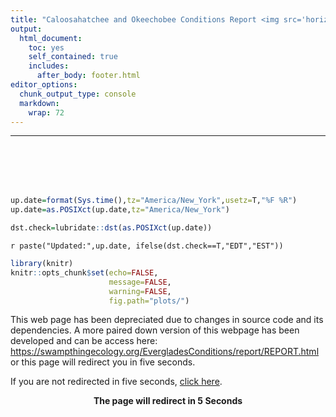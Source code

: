 ```yaml
---
title: "Caloosahatchee and Okeechobee Conditions Report <img src='horiz_SCCF_Logo.png' align='right' height = '100'/>"
output: 
  html_document: 
    toc: yes
    self_contained: true
    includes:
      after_body: footer.html
editor_options: 
  chunk_output_type: console
  markdown: 
    wrap: 72
---
```


<!-- <style type="text/css"> -->

<!-- font-family: Arial -->

<!-- </stlye> -->

<!-- if stuck git push -f origin -->

<!-- git help https://medium.com/analytics-vidhya/tutorial-removing-large-files-from-git-78dbf4cf83a -->

------------------------------------------------------------------------
<br>
<br>
<br>
<br>
```r
up.date=format(Sys.time(),tz="America/New_York",usetz=T,"%F %R")
up.date=as.POSIXct(up.date,tz="America/New_York")

dst.check=lubridate::dst(as.POSIXct(up.date))

```

`r paste("Updated:",up.date, ifelse(dst.check==T,"EDT","EST"))`

<!-- ![](https://github.com/sccf-tech/CRE_Conditions/actions/workflows/RegionalReport.yaml/badge.svg) -->

<!-- ------------------------------------------------------------------------ -->

<!-- ## Purpose -->

<!-- This webpage/report is intended to aggregate information from different -->
<!-- agencies (i.e. USACE, SFWMD, FWC, USGS and NOAA) into one spot to help -->
<!-- inform local government agencies and stakeholders on conditions within -->
<!-- Lake Okeechobee, the Caloosahatchee River and Estuary and Coastal -->
<!-- southwest Florida. The data provided here should be considered -->
<!-- preliminary and are subject to change. -->


```r
library(knitr)
knitr::opts_chunk$set(echo=FALSE,
                      message=FALSE,
                      warning=FALSE,
                      fig.path="plots/")

```


This web page has been depreciated due to changes in source code and its dependencies. A more paired down version of this webpage has been developed and can be access here: [https://swampthingecology.org/EvergladesConditions/report/REPORT.html](https://swampthingecology.org/EvergladesConditions/report/REPORT.html){target="_blank"} or this page will redirect you in five seconds.

<!-- https://www.bitdegree.org/learn/html-redirect -->

<meta http-equiv="refresh" content = "7; URL=https://swampthingecology.org/EvergladesConditions/report/REPORT.html"/> 

<p>If you are not redirected in five seconds, <a href="https://swampthingecology.org/EvergladesConditions/report/REPORT.html">click here</a>.</p>

<!-- idea from https://stackoverflow.com/a/31106382/5213091 -->
<center><b><p> The page will redirect in <span id="countdowntimer">5 </span> Seconds</p></b></center>

<script type="text/javascript">
    var timeleft = 5;
    var downloadTimer = setInterval(function(){
    timeleft--;
    document.getElementById("countdowntimer").textContent = timeleft;
    if(timeleft <= 0)
        clearInterval(downloadTimer);
    },1000);
</script>
